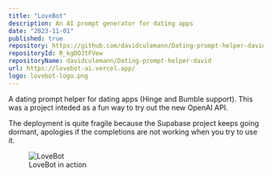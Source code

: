 ```yaml
---
title: "LoveBot"
description: An AI prompt generator for dating apps
date: "2023-11-01"
published: true
repository: https://github.com/davidculemann/Dating-prompt-helper-david
repositoryId: R_kgDOJtFVew
repositoryName: davidculemann/Dating-prompt-helper-david
url: https://lovebot-ai.vercel.app/
logo: lovebot-logo.png
---
```


A dating prompt helper for dating apps (Hinge and Bumble support). This was a project inteded as a fun way to try out the new OpenAI API.

The deployment is quite fragile because the Supabase project keeps going dormant, apologies if the completions are not working when you try to use it.

<figure>
    <img src="/images/lovebot.png" alt="LoveBot" />
    <figcaption>LoveBot in action</figcaption>
</figure>
